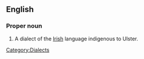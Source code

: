 ==English==
{{wikipedia}}

===Proper noun===
{{en-proper noun|sg=[[Ulster]] [[Irish]]}}

# {{Ireland}} A dialect of the [[Irish]] language indigenous to Ulster.

[[Category:Dialects]]